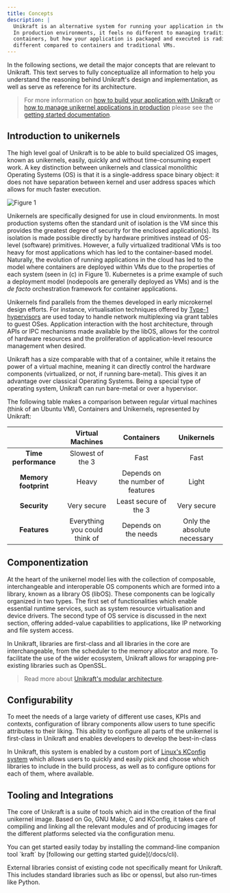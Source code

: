 ```yaml
---
title: Concepts
description: |
  Unikraft is an alternative system for running your application in the cloud.
  In production environments, it feels no different to managing traditional 
  containers, but how your application is packaged and executed is radically 
  different compared to containers and traditional VMs.
---
```


In the following sections, we detail the major concepts that are relevant to
Unikraft.  This text serves to fully conceptualize all information to help you
understand the reasoning behind Unikraft's design and implementation, as well as
serve as reference for its architecture.

> For more information on [how to build your application with
> Unikraft](/docs/cli/building) or [how to manage unikernel applications in
> production](/docs/cli/running) please see the [getting started
> documentation](/docs/getting-started).

## Introduction to unikernels

The high level goal of Unikraft is to be able to build specialized OS images,
known as unikernels, easily, quickly and without time-consuming expert work.  A
key distinction between unikernels and classical monolithic Operating Systems
(OS) is that it is a single-address space binary object: it does not have
separation between kernel and user address spaces which allows for much faster
execution.

<Image
  border
  ratio={16/6}
  src="/diagrams/vm-container-unikernel.svg"
  title="Figure 1"
  description="High-level comparison of the software components of traditional
  VMs (a), containers (b), containers in VMs (c) with unikernels (d)."
/>

Unikernels are specifically designed for use in cloud environments.  In most
production systems often the standard unit of isolation is the VM since this
provides the greatest degree of security for the enclosed application(s).  Its
isolation is made possible directly by hardware primitives instead of OS-level
(software) primitives.  However, a fully virtualized traditional VMs is too
heavy for most applications which has led to the container-based model.
Naturally, the evolution of running applications in the cloud has led to the
model where containers are deployed within VMs due to the properties of each
system (seen in (c) in Figure 1).  Kubernetes is a prime example of such
a deployment model (nodepools are generally deployed as VMs) and is the _de facto_
orchestration framework for container applications.

Unikernels find parallels from the themes developed in early microkernel design
efforts.  For instance, virtualisation techniques offered by [Type-1
hypervisors](/docs/concepts/virtualization) are used today to handle network
multiplexing via grant tables to guest OSes.  Application interaction with the
host architecture, through APIs or IPC mechanisms made available by the libOS,
allows for the control of hardware resources and the proliferation of
application-level resource management when desired.

Unikraft has a size comparable with that of a container, while it retains the
power of a virtual machine, meaning it can directly control the hardware
components (virtualized, or not, if running bare-metal). This gives it an
advantage over classical Operating Systems. Being a special type of operating
system, Unikraft can run bare-metal or over a hypervisor.

The following table makes a comparison between regular virtual machines (think
of an Ubuntu VM), Containers and Unikernels, represented by Unikraft:

|                      | Virtual Machines              | Containers                        | Unikernels                  |
| :------------------: | :---------------------------: | :-------------------------------: | :-------------------------: |
| **Time performance** | Slowest of the 3              | Fast                              | Fast                        |
| **Memory footprint** | Heavy                         | Depends on the number of features | Light                       |
| **Security**         | Very secure                   | Least secure of the 3             | Very secure                 |
| **Features**         | Everything you could think of | Depends on the needs              | Only the absolute necessary |


## Componentization

At the heart of the unikernel model lies with the collection of composable,
interchangeable and interoperable OS components which are formed into a library,
known as a library OS (libOS).  These components can be logically organized in
two types.  The first set of functionalities which enable essential runtime
services, such as system resource virtualisation and device drivers.  The second
type of OS service is discussed in the next section, offering added-value
capabilities to applications, like IP networking and file system access.

In Unikraft, libraries are first-class and all libraries in the core are
interchangeable, from the scheduler to the memory allocator and more.  To
facilitate the use of the wider ecosystem, Unikraft allows for wrapping
pre-existing libraries such as OpenSSL.

> Read more about [Unikraft's modular
> architecture](/docs/concepts/architecture).


## Configurability

To meet the needs of a large variety of different use cases, KPIs and contexts,
configuration of library components allow users to tune specific attributes to
their liking.  This ability to configure all parts of the unikernel is
first-class in Unikraft and enables developers to develop the best-in-class 

In Unikraft, this system is enabled by a custom port of [Linux's KConfig
system](#) which allows users to quickly and easily pick and choose which
libraries to include in the build process, as well as to configure options for
each of them, where available.


## Tooling and Integrations

The core of Unikraft is a suite of tools which aid in the creation of the final
unikernel image.  Based on Go, GNU Make, C and KConfig, it takes care of
compiling and linking all the relevant modules and of producing images for the
different platforms selected via the configuration menu.

<Info>
You can get started easily today by installing the command-line companion tool
`kraft` by [following our getting started guide](/docs/cli).
</Info>

External libraries consist of existing code not specifically meant for Unikraft.
This includes standard libraries such as libc or openssl, but also run-times
like Python.
